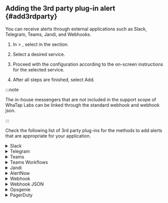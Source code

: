 ## Adding the 3rd party plug-in alert {#add3rdparty}

You can receive alerts through external applications such as Slack, Telegram, Teams, Jandi, and Webhooks.

1. In <Cmdname sid="event_statistic" className="uitext" /> &gt; <Cmdname sid="eventNoti" className="uitext" />, select <Cmdname sid="adding" className="uitext" /> in the <Cmdname sid="3rd_party_plugin" className="uitext" /> section.

2. Select a desired service.

   <ImgLang img='set-event-3rd-party-plugin.png' desc='3rd Party Plugin Addition' />

3. Proceed with the configuration according to the on-screen instructions for the selected service.

4. After all steps are finished, select Add.

:::note

The in-house messengers that are not included in the support scope of WhaTap Labs can be linked through the standard webhook and webhook json.

:::

Check the following list of 3rd party plug-ins for the methods to add alerts that are appropriate for your application.

<details>

<summary>Slack</summary>

You can register **WhaTapNotiBot** to the desired teams and channels in Slack by clicking <Cmdname sid="add_to_slack" className="uitext" /> at the bottom of the screen.

<ImgLang img='3rdparty/set-event-3rd-party-plugin-add-slack.png' desc='Slack' />

</details>

<details>

<summary>Telegram</summary>

1. In **Telegram**, search for **@WhaTapApmNotiBot**.

   <ImgLang img='3rdparty/set-event-3rd-party-plugin-add-telegram.png' desc='Telegram' />

2. Enter the access key for the project to be notified in the chat window.

   <ImgLang img='3rdparty/set-event-3rd-party-plugin-add-telegram-license.png' desc='Telegram' />

:::note

The following lists available commands.

- `/help`: Listing commands

- `/license`: Enter the access key for the project to be notified of.

- `/remove`: Enter the project code for which you do not want to receive alerts.

- `/list`: It displays the project code that is receiving alerts.

:::

</details>

<details>

<summary>Teams</summary>

1. Go to the **Connector** settings for the channels to receive alerts for.

   <ImgLang img="3rdparty/management_event_new_teams_step_01.png" className="width-200" desc="Teams" />

2. Add a **Webhook**, click **Configure**, and proceed to the next step.

   <ImgLang img="3rdparty/management_event_new_teams_step_02.png" className="width-600" desc="Teams" />

3. Enter the Webhook name and then click **Create**.

   <ImgLang img="3rdparty/management_event_new_teams_step_03.png" className="width-600" desc="Teams" />

4. Copy the generated Webhook URL.

   <ImgLang img="3rdparty/management_event_new_teams_step_04.png" className="width-600" desc="Teams" />

5. Go back to the <Cmdname sid="TTL06656" className="uitext" /> screen of the WhaTap monitoring service and enter the <UI>Channel Name</UI> and <UI>Webhook URL</UI>.

   <ImgLang img="3rdparty/set-event-3rd-party-plugin-add-teams.png" className="width-600" desc="Register" />

6. Select <Cmdname sid="BTN06673" className="uitext" />.

</details>

<details>

<summary>Teams Workflows</summary>

To use workflows, you need an account with access to **Microsoft Teams** and a business plan subscription.

1. In the **Team** menu, select the More (...) button and then click **Add Channel**.

   <ImgLang img="3rdparty/teams_workflows_step_01.png" desc="Teams Workflows" />

2. Enter a channel name and description and then select **Standard** as the channel type.

   <ImgLang img="3rdparty/teams_workflows_step_02.png" desc="Teams Workflows" />

   :::note

   If you select **Shared** as the channel type, you cannot use workflows. If you select **Private**, you can add workflows but cannot receive notifications.

   :::

3. In the created channel, select the More (...) button and then click **Workflow**.

   <ImgLang img="3rdparty/teams_workflows_step_03.png" desc="Teams Workflows" />

4. In the list of **workflows** of the **Workflow** dialog box, select **Post to channel when a webhook request is received**, and then click **Add Workflow**.

   <ImgLang img="3rdparty/teams_workflows_step_04.png" desc="Teams Workflows" />

5. Check the name and connection status and then click **Next**.

   <ImgLang img="3rdparty/teams_workflows_step_05.png" desc="Teams Workflows" />

6. Check the detailed information and then click **Add Workflow**.

   <ImgLang img="3rdparty/teams_workflows_step_06.png" desc="Teams Workflows" />

7. After workflow addition is completed, copy the **created address**.

   <ImgLang img="3rdparty/teams_workflows_step_07.png" desc="Teams Workflows" />

8. Go back to the <Cmdname sid="TTL06656" className="uitext" /> screen of the WhaTap monitoring service and enter the <UI>Channel Name</UI> and <UI>Webhook URL</UI>.

   <ImgLang img="3rdparty/set-event-3rd-party-plugin-add-teams.png" className="width-600" desc="Register" />

9. Select <Cmdname sid="BTN06673" className="uitext" />.

</details>

<details>

<summary>Jandi</summary>

1. Go to the **Jandi Connect** settings in the topic or Chat to receive alerts.

2. In the <b>Incoming Webhook</b> of **Connect list**, select **Integrate**.

   <ImgLang img="3rdparty/management_event_jandi_step_01.png" desc="Jandi" />

3. In the **Integrate** tab, select **Add integration**.

4. Copy the Webhook URL in **Register Webhook URL**.

   <ImgLang img="3rdparty/management_event_jandi_step_02.png" desc="Jandi" />

5. Go back to the <Cmdname sid="TTL06656" className="uitext" /> screen of the WhaTap monitoring service and enter the <UI>Channel Name</UI> and <UI>Webhook URL</UI>.

   <ImgLang img="3rdparty/set-event-3rd-party-plugin-add-teams.png" className="width-600" desc="Register" />

6. Select <Cmdname sid="BTN06673" className="uitext" />.

</details>

<details>

<summary>AlertNow</summary>

1. Access the **AlertNow** service and then go to **Integration**.

   <ImgLang img="3rdparty/management_event_alertnow_step_01.png" desc="AlertNow" className="width-200" />

2. In **Integration**, select **Create Integration**.

   <ImgLang img="3rdparty/management_event_alertnow_step_02.png" desc="AlertNow" className="width-600" />

3. Select **WhaTap** among the integration types.

   ![AlerNow](/img/3rdparty/management_event_alertnow_step_03.png)

4. Set the name and naming rules on the **Integration** screen.

   <ImgLang img="3rdparty/management_event_alertnow_step_04.png" desc="AlertNow" className="width-600" />

5. Select **OK** to create the integration.

6. Check the list of created integrations and then select the created integration.

   <ImgLang img="3rdparty/management_event_alertnow_step_05.png" desc="AlertNow" className="width-600" />

7. On the details screen, select the Copy button to the right of **URL** for copying.

   <ImgLang img="3rdparty/management_event_alertnow_step_06.png" desc="AlertNow" className="width-600" />

8. Go back to the <Cmdname sid="TTL06656" className="uitext" /> screen of the WhaTap monitoring service and enter the <UI>Channel Name</UI> and <UI>Webhook URL</UI>.

   <ImgLang img="3rdparty/set-event-3rd-party-plugin-add-teams.png" className="width-600" desc="Register" />

9. Select <Cmdname sid="BTN06673" className="uitext" />.

</details>

<details>

<summary>Webhook</summary>

1. Register a webhook to receive alerts. The `title` and `text` of the alert are sent to the registered URL by using the POST method.

   ![Webhook](/img/3rdparty/set-event-3rd-party-plugin-add-webhook.png)

2. Enter values for <UI>Webhook Name</UI> and <UI>Webhook URL</UI>.

   <ImgLang img="3rdparty/set-event-3rd-party-plugin-add-webhook-options.png" className="width-600" desc="Register" />

3. Select <Cmdname sid="BTN06673" className="uitext" />.

</details>

<details>

<summary>Webhook JSON</summary>

1. Register a webhook to receive alerts. The notification data is sent to the registered URL in JSON format by using the POST method.

   ![Webhook](/img/3rdparty/set-event-3rd-party-plugin-add-webhook-json.png)

2. Enter values for <UI>Webhook Name</UI> and <UI>Webhook URL</UI>.

   <ImgLang img="3rdparty/set-event-3rd-party-plugin-add-webhook-json-options.png" className="width-600" desc="Register" />

3. Select <Cmdname sid="BTN06673" className="uitext" />.

:::note

- Event status (`status`) can be divided into event occurrence (`on`) and event resolution (`off`).

- The `level` is divided into `None`, `Info`, `Warning`, and `Critical`.

- To add the header values, select <Cmdname sid="TTL06674" className="uitext" />.

:::

</details>

<details>

<summary>Opsgenie</summary>

1. In **Teams**, select a team to receive alerts for and then click **Integrations**.

   ![Opsgenie](/img/3rdparty/management_event_opsgenie_step_01.png)

2. Select **Add Integration**.

   ![Opsgenie](/img/3rdparty/management_event_opsgenie_step_02.png)

3. Search for 'API' in the Integration list and then select it.

   ![Opsgenie](/img/3rdparty/management_event_opsgenie_step_03.png)

4. Assign an API name and a team, and then set roles for each.

   ![Opsgenie](/img/3rdparty/management_event_opsgenie_step_04.png)

5. Select **Save Integration**.

6. Go back to <Cmdname sid="TTL06656" className="uitext" /> of the WhaTap monitoring service and then enter values for <UI>Name</UI> and <UI>API Key</UI>.

   <ImgLang img="3rdparty/set-event-3rd-party-plugin-add-opsgenie-options.png" className="width-600" desc="Register" />

7. Select <Cmdname sid="BTN06673" className="uitext" />.

</details>

<details>

<summary>PagerDuty</summary>

1. Check that you have registered and logged in to the [PagerDuty](https://www.pagerduty.com/) account.

2. In PagerDuty, go to **Services** &gt; **Service Directory**, and then select **New Service**.

   ![PagerDuty](https://preview.whatap.io/assets/assets/image/management_event_pagerduty_step_01.jpg)

3. Enter the service information and then click **Next**.

   ![PagerDuty](https://preview.whatap.io/assets/assets/image/management_event_pagerduty_step_02.jpg)

4. Set the Escalation Policy and then select **Next**.

   ![PagerDuty](https://preview.whatap.io/assets/assets/image/management_event_pagerduty_step_03.jpg)

5. Set the values for **Alert Grouping** and **Transient Alerts**, and then select **Next**.

   ![PagerDuty](https://preview.whatap.io/assets/assets/image/management_event_pagerduty_step_04.jpg)

6. In **Integrations**, select **Event API V2** and then click **Create Service**.

   ![PagerDuty](https://preview.whatap.io/assets/assets/image/management_event_pagerduty_step_05.jpg)

7. Copy the values for **Integration Name** and **Integration Key** ​​on the created service screen.

   ![PagerDuty](https://preview.whatap.io/assets/assets/image/management_event_pagerduty_step_06.jpg)

8. Go back to the <Cmdname sid="TTL06656" className="uitext" /> screen of the WhaTap monitoring service and enter the <UI>Integration Name</UI> and <UI>Integration Key</UI>.

   <ImgLang img="3rdparty/set-event-3rd-party-plugin-add-pagerduty-options.png" className="width-600" desc="Register" />

:::note

If the message has not been received or the plugin has not been registered, check that the **Integration Name** or **Integration Key** value is correct.

:::

</details>
